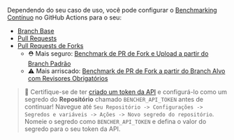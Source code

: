 Dependendo do seu caso de uso, você pode configurar o [Benchmarking Contínuo][continuous benchmarking] no GitHub Actions para o seu:

- [Branch Base][base branch]
- [Pull Requests][pull requests]
- [Pull Requests de Forks][fork pull requests]
    - ⛑️ Mais seguro: [Benchmark de PR de Fork e Upload a partir do Branch Padrão][benchmark fork pr and upload from default branch]
    - ⚠️ Mais arriscado: [Benchmark de PR de Fork a partir do Branch Alvo com Revisores Obrigatórios][benchmark fork pr from target branch with required reviewers]

> 🐰 Certifique-se de ter [criado um token da API][create an api token]
> e configurá-lo como um segredo do **Repositório** chamado `BENCHER_API_TOKEN` antes de continuar!
> Navegue até `Seu Repositório -> Configurações -> Segredos e variáveis -> Ações -> Novo segredo do repositório`.
> Nomeie o segredo como `BENCHER_API_TOKEN` e defina o valor do segredo para o seu token da API.

[continuous benchmarking]: /pt/docs/explanation/continuous-benchmarking/
[create an api token]: /pt/docs/tutorial/quick-start/#create-an-api-token

[base branch]: #base-branch
[pull requests]: #pull-requests
[fork pull requests]: #pull-requests-from-forks
[benchmark fork pr and upload from default branch]: #benchmark-fork-pr-and-upload-from-default-branch
[benchmark fork pr from target branch with required reviewers]: #benchmark-fork-pr-from-target-branch-with-required-reviewers